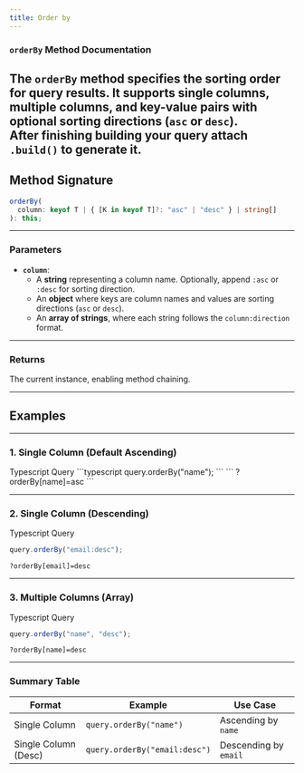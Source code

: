 ```yaml
---
title: Order by
---
```

### `orderBy` Method Documentation

The `orderBy` method specifies the sorting order for query results. It supports **single columns**, **multiple columns**, and **key-value pairs** with optional sorting directions (`asc` or `desc`).  
<Note type="note" title="Note">
  **After finishing building your query attach `.build()` to generate it.**
</Note>
---

## Method Signature  

```typescript
orderBy(
  column: keyof T | { [K in keyof T]?: "asc" | "desc" } | string[]
): this;
```

---

### Parameters  

- **`column`**:  
  - A **string** representing a column name. Optionally, append `:asc` or `:desc` for sorting direction.  
  - An **object** where keys are column names and values are sorting directions (`asc` or `desc`).  
  - An **array of strings**, where each string follows the `column:direction` format.

---

### Returns  

The current instance, enabling method chaining.

---

## Examples  

---

### 1. Single Column (Default Ascending)  

<Tabs defaultValue="ts" className="pt-5 pb-1">  
<TabsList>  
  <TabsTrigger value="ts">Typescript</TabsTrigger>
  <TabsTrigger value="string">Query</TabsTrigger>
</TabsList>  
<TabsContent value="ts">  
```typescript
query.orderBy("name");
```  
  </TabsContent>  
  <TabsContent value="string">  
```
?orderBy[name]=asc
```  
  </TabsContent>  
</Tabs>  

---

### 2. Single Column (Descending)  

<Tabs defaultValue="ts" className="pt-5 pb-1">  
  <TabsList>  
    <TabsTrigger value="ts">Typescript</TabsTrigger>
    <TabsTrigger value="string">Query</TabsTrigger>
  </TabsList>  
  
  <TabsContent value="ts">  

```typescript
query.orderBy("email:desc");
```  

  </TabsContent>  

  <TabsContent value="string">  

```
?orderBy[email]=desc
```  

  </TabsContent>  
</Tabs>  

---

### 3. Multiple Columns (Array)  

<Tabs defaultValue="ts" className="pt-5 pb-1">  
  <TabsList>  
    <TabsTrigger value="ts">Typescript</TabsTrigger>
    <TabsTrigger value="string">Query</TabsTrigger>
  </TabsList>  
  
  <TabsContent value="ts">  

```typescript
query.orderBy("name", "desc");
```  

  </TabsContent>  

  <TabsContent value="string">  

```
?orderBy[name]=desc
```  

  </TabsContent>  
</Tabs>  

---

### Summary Table  

| **Format**            | **Example**                        | **Use Case**               |
|----------------------|------------------------------------|----------------------------|
| Single Column         | `query.orderBy("name")`            | Ascending by `name`        |
| Single Column (Desc)  | `query.orderBy("email:desc")`      | Descending by `email`      |